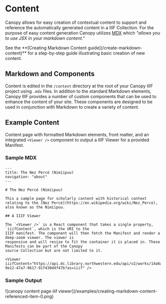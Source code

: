 
# Content

Canopy allows for easy creation of contextual content to support and reference the automatically generated content in a IIIF Collection. For the purpose of easy content generation Canopy utilizes [MDX](https://mdxjs.com/) which _"allows you to use JSX in your markdown content."_

<Callout type="info">
  See the **[Creating Markdown Content guide](/create-markdown-content)** for a
  step-by-step guide illustrating basic creation of new content.
</Callout>

## Markdown and Components

Content is edited in the `/content` directory at the root of your Canopy IIIF project using `.mdx` files. In addition to the standard Markdown elements, Canopy IIIF provides a number of custom components that can be used to enhance the content of your site. These components are designed to be used in conjunction with Markdown to create a variety of content.

<Cards>
  <Card title="Markdown" href="/content/markdown" />
  <Card title="Navigation" href="/content/navigation" />
  <Card title="Card" href="/content/card" />
  <Card title="Referenced Items" href="/content/referenced-items" />
  <Card title="Slider" href="/content/slider" />
  <Card title="Viewer" href="/content/viewer" />
</Cards>

## Example Content

Content page with formatted Markdown elements, front matter, and an integrated `<Viewer />` component to output a IIIF Viewer for a provided Manifest.

### Sample MDX

```mdx copy filename="content/about/nez-perce.mdx"
---
title: The Nez Percé (Nimíipuu)
navigation: "about"
---

# The Nez Percé (Nimíipuu)

This a sample page for scholarly content with historical context relating to the [Nez Percé](https://en.wikipedia.org/wiki/Nez_Perce), also known as the Nimíipuu.

## A IIIF Viewer

The `<Viewer />` is a React component that takes a single property, `iiifContent`, which is the URI to the
IIIF manifest. The component will then fetch the Manifest and render a deep-zoom viewer. The viewer is
responsive and will resize to fit the container it is placed in. These Manifests can be part of the Canopy
source Collection but are not limited to it.

<Viewer iiifContent="https://api.dc.library.northwestern.edu/api/v2/works/14a6aa15-9e12-47a7-9617-91f430d4f47b?as=iiif" />
```

### Sample Output

<Box m="4">
  ![canopy content page iiif
  viewer](/examples/creating-markdown-content-referenced-item-0.png)
</Box>
